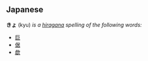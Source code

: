 ==Japanese==
'''きょ''' (kyu) ''is a [[hiragana]] spelling of the following words:''
* [[巨]]
* [[倨]]
* [[歔]]